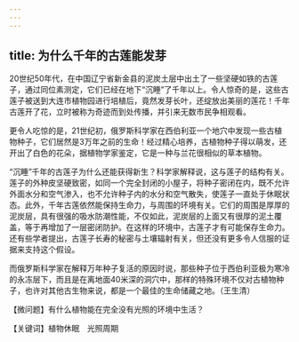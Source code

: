 ```yaml
---
---
---
```

title: 为什么千年的古莲能发芽
---




20世纪50年代，在中国辽宁省新金县的泥炭土层中出土了一些坚硬如铁的古莲子，通过同位素测定，它们已经在地下“沉睡”了千年以上。令人惊奇的是，这些古莲子被送到大连市植物园进行培植后，竟然发芽长叶，还绽放出美丽的莲花！千年古莲开了花，立时被称为奇迹而到处传播，并引来无数市民争相观看。

更令人吃惊的是，21世纪初，俄罗斯科学家在西伯利亚一个地穴中发现一些古植物种子，它们居然是3万年之前的生命！经过精心培养，古植物种子得以萌发，还开出了白色的花朵，据植物学家鉴定，它是一种与兰花很相似的草本植物。

“沉睡”千年的古莲子为什么还能获得新生？科学家解释说，这与莲子的结构有关。莲子的外种皮坚硬致密，如同一个完全封闭的小屋子，将种子密闭在内，既不允许外面水分和空气渗入，也不允许种子内的水分和空气散失，使莲子一直处于休眠状态。此外，千年古莲依然能保持生命力，与周围的环境有关。它们的周围是厚厚的泥炭层，具有很强的吸水防潮性能，不仅如此，泥炭层的上面又有很厚的泥土覆盖，等于再增加了一层密闭防护。在这样的环境中，古莲子才有可能保存生命力。还有些学者提出，古莲子长寿的秘密与土壤辐射有关，但还没有更多令人信服的证据来支持这个假设。



而俄罗斯科学家在解释万年种子复活的原因时说，那些种子位于西伯利亚极为寒冷的永冻层下，而且是在离地面40米深的洞穴中，那样的特殊环境不仅对古植物种子，也许对其他古生物来说，都是一个最佳的生命储藏之地。（王生清）





【微问题】有什么植物能在完全没有光照的环境中生活？

【关键词】植物休眠　光照周期